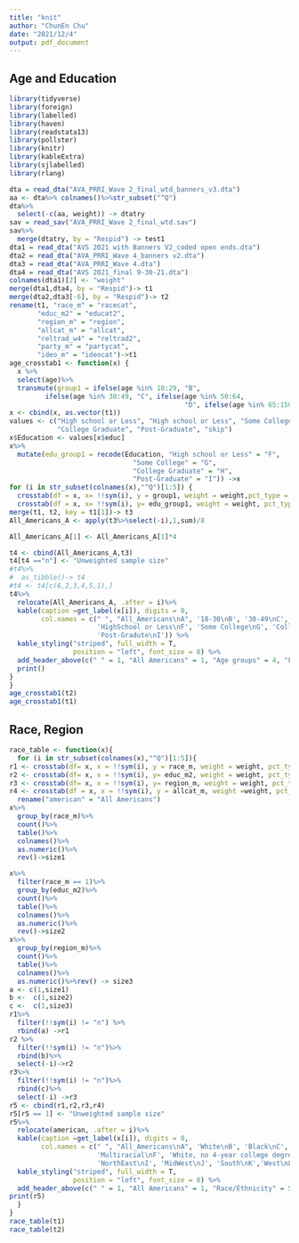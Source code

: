 ---
title: "knit"
author: "ChunEn Chu"
date: "2021/12/4"
output: pdf_document
---
## Age and Education
```{r, results='asis', echo=FALSE, message= FALSE}
library(tidyverse)
library(foreign)
library(labelled)
library(haven)
library(readstata13)
library(pollster)
library(knitr)
library(kableExtra)
library(sjlabelled)
library(rlang)

dta = read_dta("AVA_PRRI_Wave 2_final_wtd_banners_v3.dta")
aa <- dta%>% colnames()%>%str_subset("^Q")
dta%>%
  select(-c(aa, weight)) -> dtatry
sav = read_sav("AVA_PRRI_Wave 2_final_wtd.sav")
sav%>%
  merge(dtatry, by = "Respid") -> test1
dta1 = read_dta("AVS 2021 with Banners V2_coded open ends.dta")
dta2 = read_dta("AVA_PRRI_Wave 4_banners v2.dta")
dta3 = read_dta("AVA_PRRI_Wave 4.dta")
dta4 = read_dta("AVS 2021_final 9-30-21.dta")
colnames(dta1)[2] <- "weight"
merge(dta1,dta4, by = "Respid")-> t1
merge(dta2,dta3[-6], by = "Respid")-> t2
rename(t1, "race_m" = "racecat",
       "educ_m2" = "educat2",
       "region_m" = "region",
       "allcat_m" = "allcat",
       "reltrad_w4" = "reltrad2",
       "party_m" = "partycat",
       "ideo_m" = "ideocat")->t1
age_crosstab1 <- function(x) {
  x %>%
  select(age)%>%
  transmute(group1 = ifelse(age %in% 18:29, "B",
         ifelse(age %in% 30:49, "C", ifelse(age %in% 50:64, 
                                            "D", ifelse(age %in% 65:150, "E", "skip"))))) ->t1
x <- cbind(x, as.vector(t1))
values <- c("High school or Less", "High school or Less", "Some College",
            "College Graduate", "Post-Graduate", "skip")
x$Education <- values[x$educ]
x%>%
  mutate(edu_group1 = recode(Education, "High school or Less" = "F",
                               "Some College" = "G",
                               "College Graduate" = "H",
                               "Post-Graduate" = "I")) ->x
for (i in str_subset(colnames(x),"^Q")[1:5]) {
  crosstab(df = x, x= !!sym(i), y = group1, weight = weight,pct_type = "column") ->t1
  crosstab(df = x, x= !!sym(i), y= edu_group1, weight = weight, pct_type = "column") ->t2
merge(t1, t2, key = t1[1])-> t3
All_Americans_A <- apply(t3%>%select(-i),1,sum)/8

All_Americans_A[1] <- All_Americans_A[1]*4

t4 <- cbind(All_Americans_A,t3)
t4[t4 =="n"] <- "Unweighted sample size"
#t4%>%
#  as_tibble()-> t4
#t4 <- t4[c(6,2,3,4,5,1),]
t4%>%
  relocate(All_Americans_A, .after = i)%>%
  kable(caption =get_label(x[i]), digits = 0, 
        col.names = c(" ", "All_Americans\nA", '18-30\nB', '30-49\nC', '50-64\nD', '65+\nE',
                      'HighSchool or Less\nF', 'Some College\nG', 'College  Gradute\nH',
                      'Post-Gradute\nI')) %>%
  kable_styling("striped", full_width = T,
                position = "left", font_size = 8) %>%
  add_header_above(c(" " = 1, "All Americans" = 1, "Age groups" = 4, "Education" = 4))%>%
  print()
}
}
age_crosstab1(t2)
age_crosstab1(t1)
```


## Race, Region 

```{r, results='asis', echo=FALSE}
race_table <- function(x){
  for (i in str_subset(colnames(x),"^Q")[1:5]){
r1 <- crosstab(df= x, x = !!sym(i), y = race_m, weight = weight, pct_type = "column")
r2 <- crosstab(df= x, x = !!sym(i), y= educ_m2, weight = weight, pct_type = "column")
r3 <- crosstab(df= x, x = !!sym(i), y= region_m, weight = weight, pct_type = "column")
r4 <- crosstab(df = x, x = !!sym(i), y = allcat_m, weight =weight, pct_type = "column" )%>%select("All Americans")%>%
  rename("american" = "All Americans")
x%>%
  group_by(race_m)%>%
  count()%>%
  table()%>%
  colnames()%>%
  as.numeric()%>%
  rev()->size1

x%>%
  filter(race_m == 1)%>%
  group_by(educ_m2)%>%
  count()%>%
  table()%>%
  colnames()%>%
  as.numeric()%>%
  rev()->size2
x%>%
  group_by(region_m)%>%
  count()%>%
  table()%>%
  colnames()%>%
  as.numeric()%>%rev() -> size3
a <- c(1,size1)
b <-  c(1,size2)
c <-  c(1,size3)
r1%>%
  filter(!!sym(i) != "n") %>%
  rbind(a) ->r1
r2 %>%
  filter(!!sym(i) != "n")%>%
  rbind(b)%>%
  select(-i)->r2
r3%>%
  filter(!!sym(i) != "n")%>%
  rbind(c)%>%
  select(-i) ->r3
r5 <- cbind(r1,r2,r3,r4)
r5[r5 == 1] <- "Unweighted sample size"
r5%>%
  relocate(american, .after = i)%>%
  kable(caption =get_label(x[i]), digits = 0, 
        col.names = c(" ", "All_Americans\nA", 'White\nB', 'Black\nC', 'Hispanic\nD', 'Other\nE',
                      'Multiracial\nF', 'White, no 4-year college degree\nG', 'White, 4- year college degree +\nH',
                      'NorthEast\nI', 'MidWest\nJ', 'South\nK','West\nL')) %>%
  kable_styling("striped", full_width = T,
                position = "left", font_size = 8) %>%
  add_header_above(c(" " = 1, "All Americans" = 1, "Race/Ethnicity" = 5, "White education" = 2, "Region" = 4))-> r5
print(r5)
  }
}
race_table(t1)
race_table(t2)
```

